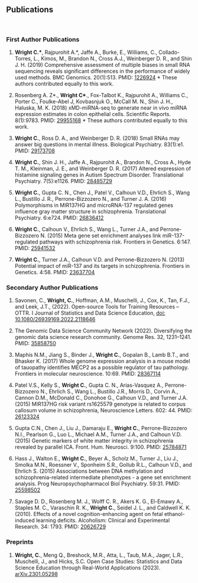 ###
###
&nbsp;
&nbsp;
&nbsp;
&nbsp;
&nbsp;

## Publications {.tabset .tabset-fade}
&nbsp;

### First Author Publications
1. **Wright C.\***, Rajpurohit A.\*, Jaffe A., Burke, E., Williams, C., Collado-Torres, L., Kimos, M., Brandon N., Cross A.J., Weinberger D. R., and Shin J. H. (2019) Comprehensive assessment of multiple biases in small RNA sequencing reveals significant differences in the performance of widely used methods. BMC Genomics. 20(1):513. PMID: [1226924](https://bmcgenomics.biomedcentral.com/articles/10.1186/s12864-019-5870-3)
\* These authors contributed equally to this work.

2.	Rosenberg A. Z\*., **Wright C\***., Fox-Talbot K., Rajpurohit A., Williams C., Porter C., Foulke-Abel J, Kovbasnjuk O., McCall M. N., Shin J. H.,  Haluska, M. K. (2018) xMD-miRNA-seq to generate near in vivo miRNA expression estimates in colon epithelial cells. Scientific Reports. 8(1):9783. PMID: [29955168](https://www.ncbi.nlm.nih.gov/pubmed/29955168)
\* These authors contributed equally to this work.

3.	**Wright C.**, Ross D. A., and Weinberger D. R. (2018) Small RNAs may answer big questions in mental illness. Biological Psychiatry. 83(1):e1. PMID: [29173708](https://www.ncbi.nlm.nih.gov/pubmed/?term=29173708)

4.	**Wright C.**, Shin J. H., Jaffe A., Rajpurohit A., Brandon N., Cross A., Hyde T. M., Kleinman, J. E., and Weinberger D. R. (2017) Altered expression of histamine signaling genes in Autism Spectrum Disorder. Translational Psychiatry. 7(5):e1126. PMID: [28485729](https://www.ncbi.nlm.nih.gov/pubmed/?term=28485729)

5.	**Wright C.**, Gupta C. N., Chen J., Patel V., Calhoun V.D., Ehrlich S., Wang L., Bustillo J. R., Perrone-Bizzozero N., and Turner J. A. (2016) Polymorphisms in MIR137HG and microRNA-137 regulated genes influence gray matter structure in schizophrenia. Translational Psychiatry. 6:e724. PMID: [26836412](https://www.ncbi.nlm.nih.gov/pubmed/?term=26836412)  

6.	**Wright C.**, Calhoun V., Ehrlich S., Wang L., Turner J.A., and Perrone-Bizzozero N. (2015)
Meta gene set enrichment analyses link miR-137-regulated pathways with schizophrenia risk. Frontiers in Genetics. 6:147. PMID: [25941532](https://www.ncbi.nlm.nih.gov/pubmed/?term=25941532)

7.	**Wright C.**, Turner J.A., Calhoun V.D. and Perrone-Bizzozero N. (2013) Potential impact of miR-137 and its targets in schizophrenia. Frontiers in Genetics. 4:58. PMID: [23637704](https://www.ncbi.nlm.nih.gov/pubmed/?term=23637704) 

### Secondary Author Publications

1. Savonen, C., **Wright, C.**, Hoffman, A.M., Muschelli, J., Cox, K., Tan, F.J., and Leek, J.T., (2022). Open-source Tools for Training Resources – OTTR. I Journal of Statistics and Data Science Education, [doi: 10.1080/26939169.2022.2118646](https://doi.org/10.1080/26939169.2022.2118646)\

2. The Genomic Data Science Community Network (2022). Diversifying the genomic data science research community. Genome Res. 32, 1231–1241. PMID: [35858750](https://pubmed.ncbi.nlm.nih.gov/35858750/) 

3.	Maphis N.M., Jiang S., Binder J., **Wright C.**, Gopalan B., Lamb B.T., and Bhasker K. (2017) Whole genome expression analysis in a mouse model of tauopathy identifies MECP2 as a possible regulator of tau pathology. Frontiers in molecular neuroscience. 10:69. PMID: [28367114](https://www.ncbi.nlm.nih.gov/pubmed/?term=28367114)

4.	Patel V.S., Kelly S., **Wright C.**, Gupta C. N., Arias-Vasquez A., Perrone-Bizzozero N., Ehrlich S., Wang L., Bustillo J.R., Morris D., Corvin A., Cannon D.M., McDonald C., Donohoe G., Calhoun V.D., and Turner J.A. (2015) MIR137HG risk variant rs1625579 genotype is related to corpus callosum volume in schizophrenia, Neuroscience Letters. 602: 44. PMID: [26123324](https://www.ncbi.nlm.nih.gov/pubmed/?term=26123324)

5.	Gupta C.N., Chen J., Liu J., Damaraju E., **Wright C.**, Perrone-Bizzozero N.I., Pearlson G., Luo L., Michael A.M., Turner J.A., and Calhoun V.D. (2015) Genetic markers of white matter integrity in schizophrenia revealed by parallel ICA. Front. Hum. Neurosci. 9:100. PMID: [25784871](https://www.ncbi.nlm.nih.gov/pubmed/?term=25784871) 

6.	Hass J., Walton E., **Wright C.**, Beyer A., Scholz M., Turner J., Liu J., Smolka M.N., Roessner V., Sponheim S.R., Gollub R.L., Calhoun V.D., and Ehrlich S. (2015) Associations between DNA methylation and schizophrenia-related intermediate phenotypes - a gene set enrichment analysis. Prog Neuropsychopharmacol Biol Psychiatry. 59:31. PMID: [25598502](https://www.ncbi.nlm.nih.gov/pubmed/?term=25598502) 

7.	Savage D. D., Rosenberg M. J., Wolff C. R., Akers K. G., El-Emawy A., Staples M. C., Varaschin R. K., **Wright C.**, Seidel J. L., and Caldwell K. K. (2010). Effects of a novel cognition-enhancing agent on fetal ethanol-induced learning deficits. Alcoholism: Clinical and Experimental Research. 34: 1793. PMID: [20626729](https://www.ncbi.nlm.nih.gov/pubmed/?term=20626729) 


### Preprints
<!-- 1. Savonen, C., **Wright, C.**, Hoffman, A.M., Muschelli, J., Cox, K., Tan, F.J., and Leek, J.T., (2022). -->
<!-- Open-source Tools for Training Resources – OTTR. [arXiv:2203.07083](https://arxiv.org/abs/2203.07083). -->

1. **Wright, C.**, Meng Q., Breshock, M.R., Atta, L., Taub, M.A.,  Jager, L.R., Muschelli, J., and Hicks, S.C. Open Case Studies: Statistics and Data Science Education through Real-World Applications (2023). [arXiv.2301.05298](https://arxiv.org/abs/2301.05298)


